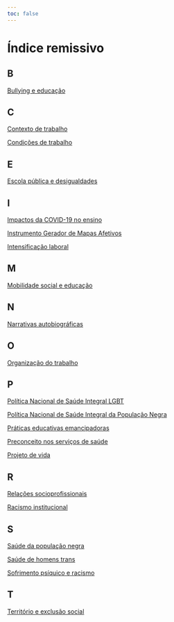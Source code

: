 ```yaml
---
toc: false
---
```


# Índice remissivo {.unnumbered}

## B

[Bullying e educação](pessoa_narrativa.qmd)

## C

[Contexto de trabalho](rodrigues_trabalho.qmd)

[Condições de trabalho](rodrigues_trabalho.qmd)

## E

[Escola pública e desigualdades](nascimento_muros.qmd)

## I

[Impactos da COVID-19 no ensino](pessoa_narrativa.qmd)

[Instrumento Gerador de Mapas Afetivos](neta_reescrevendo.qmd)

[Intensificação laboral](rodrigues_trabalho.qmd)

## M

[Mobilidade social e educação](nascimento_muros.qmd)

## N

[Narrativas autobiográficas](pessoa_narrativa.qmd)

## O

[Organização do trabalho](rodrigues_trabalho.qmd)

## P

[Política Nacional de Saúde Integral LGBT](aragao_saude_trans.qmd)

[Política Nacional de Saúde Integral da População Negra](barbosa_aquilomba.qmd)

[Práticas educativas emancipadoras](nascimento_muros.qmd)

[Preconceito nos serviços de saúde](aragao_saude_trans.qmd)

[Projeto de vida](neta_reescrevendo.qmd)

## R

[Relações socioprofissionais](rodrigues_trabalho.qmd)

[Racismo institucional](barbosa_aquilomba.qmd)

## S

[Saúde da população negra](barbosa_aquilomba.qmd)

[Saúde de homens trans](aragao_saude_trans.qmd)

[Sofrimento psíquico e racismo](barbosa_aquilomba.qmd)

## T

[Território e exclusão social](pessoa_narrativa.qmd)
